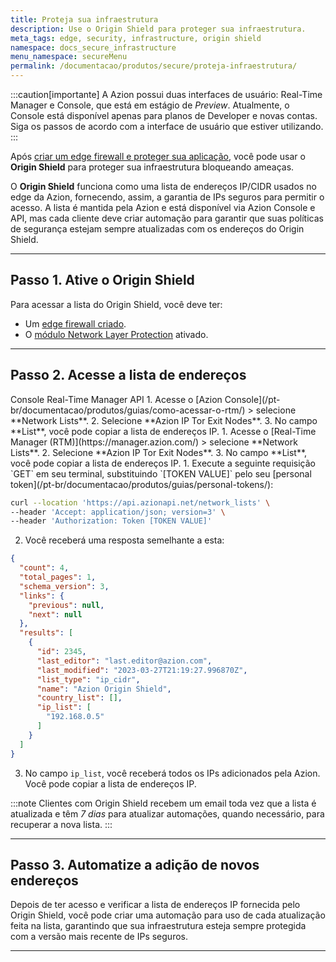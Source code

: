 ```yaml
---
title: Proteja sua infraestrutura
description: Use o Origin Shield para proteger sua infraestrutura.
meta_tags: edge, security, infrastructure, origin shield
namespace: docs_secure_infrastructure
menu_namespace: secureMenu
permalink: /documentacao/produtos/secure/proteja-infraestrutura/
---
```



:::caution[importante]
A Azion possui duas interfaces de usuário: Real-Time Manager e Console, que está em estágio de *Preview*. Atualmente, o Console está disponível apenas para planos de Developer e novas contas. Siga os passos de acordo com a interface de usuário que estiver utilizando.
:::

Após [criar um edge firewall e proteger sua aplicação](/pt-br/documentacao/produtos/guias/secure/edge-firewall-definir-main-settings/), você pode usar o **Origin Shield** para proteger sua infraestrutura bloqueando ameaças.

O **Origin Shield** funciona como uma lista de endereços IP/CIDR usados no edge da Azion, fornecendo, assim, a garantia de IPs seguros para permitir o acesso. A lista é mantida pela Azion e está disponível via Azion Console e API, mas cada cliente deve criar automação para garantir que suas políticas de segurança estejam sempre atualizadas com os endereços do Origin Shield.

---

## Passo 1. Ative o Origin Shield

Para acessar a lista do Origin Shield, você deve ter:

- Um [edge firewall criado](/pt-br/documentacao/produtos/guias/secure/edge-firewall-definir-main-settings/).
- O [módulo Network Layer Protection](/pt-br/documentacao/produtos/guias/secure/edge-firewall-definir-main-settings/#modulos) ativado.

---

## Passo 2. Acesse a lista de endereços

<Tabs client:visible>
    <Fragment slot="tab.console">Console</Fragment>
    <Fragment slot="tab.rtm">Real-Time Manager</Fragment>
    <Fragment slot="tab.api">API</Fragment>

<Fragment slot="panel.console">
1. Acesse o [Azion Console](/pt-br/documentacao/produtos/guias/como-acessar-o-rtm/) > selecione **Network Lists**.
2. Selecione **Azion IP Tor Exit Nodes**.
3. No campo **List**, você pode copiar a lista de endereços IP.
</Fragment>

<Fragment slot="panel.rtm">
1. Acesse o [Real-Time Manager (RTM)](https://manager.azion.com/) > selecione **Network Lists**.
2. Selecione **Azion IP Tor Exit Nodes**.
3. No campo **List**, você pode copiar a lista de endereços IP.
</Fragment>

<Fragment slot="panel.api">
1. Execute a seguinte requisição `GET` em seu terminal, substituindo `[TOKEN VALUE]` pelo seu [personal token](/pt-br/documentacao/produtos/guias/personal-tokens/):

```bash
curl --location 'https://api.azionapi.net/network_lists' \
--header 'Accept: application/json; version=3' \
--header 'Authorization: Token [TOKEN VALUE]'
```

2. Você receberá uma resposta semelhante a esta:

```json
{
  "count": 4,
  "total_pages": 1,
  "schema_version": 3,
  "links": {
    "previous": null,
    "next": null
  },
  "results": [
    {
      "id": 2345,
      "last_editor": "last.editor@azion.com",
      "last_modified": "2023-03-27T21:19:27.996870Z",
      "list_type": "ip_cidr",
      "name": "Azion Origin Shield",
      "country_list": [],
      "ip_list": [
        "192.168.0.5"
      ]
    }
  ]
}
```

3. No campo `ip_list`, você receberá todos os IPs adicionados pela Azion. Você pode copiar a lista de endereços IP.
</Fragment>

</Tabs>

:::note
Clientes com Origin Shield recebem um email toda vez que a lista é atualizada e têm *7 dias* para atualizar automações, quando necessário, para recuperar a nova lista.
:::

---

## Passo 3. Automatize a adição de novos endereços

Depois de ter acesso e verificar a lista de endereços IP fornecida pelo Origin Shield, você pode criar uma automação para uso de cada atualização feita na lista, garantindo que sua infraestrutura esteja sempre protegida com a versão mais recente de IPs seguros.

<LinkButton link="/pt-br/documentacao/produtos/secure/automarizar/origin-shield/" label="consulte o guia para automatizar Origin Shield" severity="secondary" />

---

